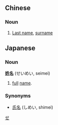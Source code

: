 ==Chinese==
===Noun===
#[[Last name]], [[surname]]

==Japanese==
===Noun===
'''[[姓]][[名]]''' (せいめい, seimei)
# [[full]] [[name]].

===Synonyms===
*[[氏名]] (しめい, shimei)

[[Category:Japanese language|せ]]